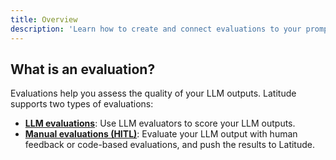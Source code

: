 ```yaml
---
title: Overview
description: 'Learn how to create and connect evaluations to your prompts.'
---
```


## What is an evaluation?

Evaluations help you assess the quality of your LLM outputs. Latitude supports two types of evaluations:

- [**LLM evaluations**](/guides/evaluations/llm_as_judge_evaluations): Use LLM evaluators to score your LLM outputs.
- [**Manual evaluations (HITL)**](/guides/evaluations/manual_evaluations): Evaluate your LLM output with human feedback or code-based evaluations, and push the results to Latitude.
